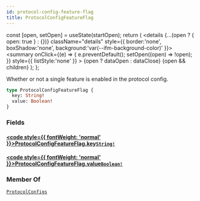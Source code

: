 ```yaml
---
id: protocol-config-feature-flag
title: ProtocolConfigFeatureFlag
---
```









  const [open, setOpen] = useState(startOpen);
  return (
    <details {...(open ? { open: true } : {})} className="details" style={{ border:'none', boxShadow:'none', background:'var(--ifm-background-color)' }}>
      <summary
        onClick={(e) => {
          e.preventDefault();
          setOpen((open) => !open);
        }}
        style={{ listStyle:'none' }}
      >
      {open ? dataOpen : dataClose}
      </summary>
      {open && children}
    </details>
  );
};








Whether or not a single feature is enabled in the protocol config.


```graphql
type ProtocolConfigFeatureFlag {
  key: String!
  value: Boolean!
}
```




### Fields

#### [<code style={{ fontWeight: 'normal' }}>ProtocolConfigFeatureFlag.<b>key</b></code>](#)<Bullet />[`String!`](/references/sui-api/sui-graphql/reference/scalars/string) <Badge class="badge badge--secondary" text="non-null"/> <Badge class="badge badge--secondary" text="scalar"/> 
> 
> 
> 
> 

#### [<code style={{ fontWeight: 'normal' }}>ProtocolConfigFeatureFlag.<b>value</b></code>](#)<Bullet />[`Boolean!`](/references/sui-api/sui-graphql/reference/scalars/boolean) <Badge class="badge badge--secondary" text="non-null"/> <Badge class="badge badge--secondary" text="scalar"/> 
> 
> 
> 
> 



### Member Of

[`ProtocolConfigs`](/references/sui-api/sui-graphql/reference/objects/protocol-configs)  <Badge class="badge badge--secondary" text="object"/>


